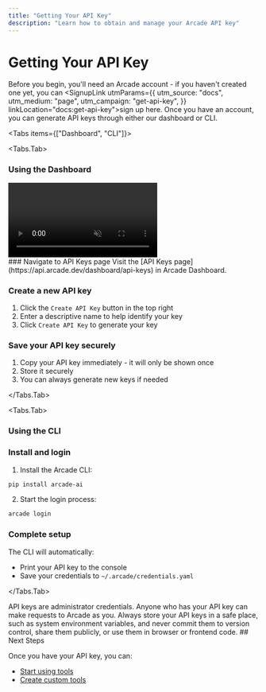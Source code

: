 ```yaml
---
title: "Getting Your API Key"
description: "Learn how to obtain and manage your Arcade API key"
---
```



# Getting Your API Key


Before you begin, you'll need an Arcade account - if you haven't created one yet, you can <SignupLink utmParams={{
            utm_source: "docs",
            utm_medium: "page",
            utm_campaign: "get-api-key",
          }} linkLocation="docs:get-api-key">sign up here</SignupLink>. Once you have an account, you can generate API keys through either our dashboard or CLI.


<Tabs items={["Dashboard", "CLI"]}>


<Tabs.Tab>

### Using the Dashboard

<div className="flex justify-center my-4">
  <video
    src="/videos/API_Keys.mp4"
    autoPlay
    muted
    playsInline
    className="w-full max-w-[900px] rounded-xl shadow-2xl"
    controls
  ></video>
</div>

<Steps>
### Navigate to API Keys page
Visit the [API Keys page](https://api.arcade.dev/dashboard/api-keys) in Arcade Dashboard.

### Create a new API key
1. Click the `Create API Key` button in the top right
2. Enter a descriptive name to help identify your key
3. Click `Create API Key` to generate your key

### Save your API key securely
1. Copy your API key immediately - it will only be shown once
2. Store it securely
3. You can always generate new keys if needed

</Steps>

</Tabs.Tab>

<Tabs.Tab>

### Using the CLI

<Steps>

### Install and login
1. Install the Arcade CLI:
```bash
pip install arcade-ai
```
2. Start the login process:
```bash
arcade login
```

### Complete setup
The CLI will automatically:
- Print your API key to the console
- Save your credentials to `~/.arcade/credentials.yaml`

</Steps>

</Tabs.Tab>
</Tabs>

<Warning type="warning">
  API keys are administrator credentials. Anyone who has your API key can make requests to Arcade as you. Always store your API keys in a safe place, such as system environment variables, and never commit them to version control, share them publicly, or use them in browser or frontend code.
</Warning>
## Next Steps

Once you have your API key, you can:
- [Start using tools](use-tools/call-tools-directly)
- [Create custom tools](custom-tools)
